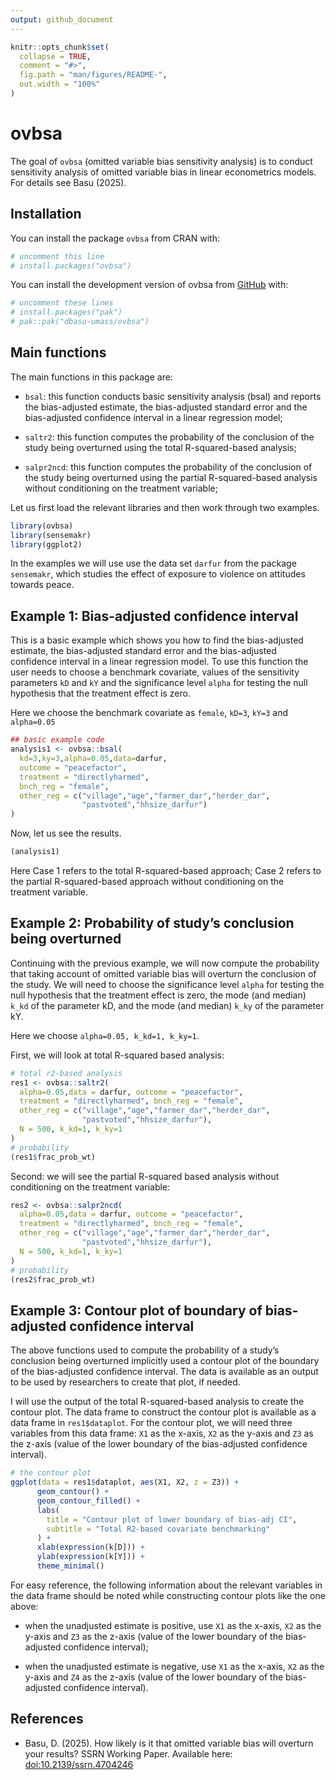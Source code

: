 ```yaml
---
output: github_document
---
```


<!-- README.md is generated from README.Rmd. Please edit that file -->

```r
knitr::opts_chunk$set(
  collapse = TRUE,
  comment = "#>",
  fig.path = "man/figures/README-",
  out.width = "100%"
)
```

# ovbsa

<!-- badges: start -->
<!-- badges: end -->

The goal of `ovbsa` (omitted variable bias sensitivity analysis) is to conduct sensitivity analysis of omitted variable bias in linear econometrics models. For details see Basu (2025).

## Installation

You can install the package `ovbsa` from CRAN with:

```r
# uncomment this line
# install.packages("ovbsa")
```


You can install the development version of ovbsa from [GitHub](https://github.com/) with:

``` r
# uncomment these lines
# install.packages("pak")
# pak::pak("dbasu-umass/ovbsa")
```

## Main functions

The main functions in this package are:

- `bsal`: this function conducts basic sensitivity analysis (bsal) and reports the bias-adjusted estimate, the bias-adjusted standard error and the bias-adjusted confidence interval in a linear regression model;

- `saltr2`: this function computes the probability of the conclusion of the study being overturned using the total R-squared-based analysis;

- `salpr2ncd`: this function computes the probability of the conclusion of the study being overturned using the partial R-squared-based analysis without conditioning on the treatment variable;


Let us first load the relevant libraries and then work through two examples.

```r
library(ovbsa)
library(sensemakr)
library(ggplot2)

```

In the examples we will use use the data set `darfur` from the package `sensemakr`, which studies the effect of exposure to violence on attitudes towards peace. 

## Example 1: Bias-adjusted confidence interval

This is a basic example which shows you how to find the bias-adjusted estimate, the bias-adjusted standard error and the bias-adjusted confidence interval in a linear regression model. To use this function the user needs to choose a benchmark covariate, values of the sensitivity parameters `kD` and `kY` and the significance level `alpha` for testing the null hypothesis that the treatment effect is zero. 

Here we choose the benchmark covariate as `female`, `kD=3`, `kY=3` and `alpha=0.05`

```r
## basic example code
analysis1 <- ovbsa::bsal(
  kd=3,ky=3,alpha=0.05,data=darfur,
  outcome = "peacefactor",
  treatment = "directlyharmed",
  bnch_reg = "female",
  other_reg = c("village","age","farmer_dar","herder_dar",
                "pastvoted","hhsize_darfur")
)
```

Now, let us see the results.

```r
(analysis1)
```

Here Case 1 refers to the total R-squared-based approach; Case 2 refers to the partial R-squared-based approach without conditioning on the treatment variable.

## Example 2: Probability of study's conclusion being overturned

Continuing with the previous example, we will now compute the probability that taking account of omitted variable bias will overturn the conclusion of the study. We will need to choose the significance level `alpha` for testing the null hypothesis that the treatment effect is zero, the mode (and median) `k_kd` of the parameter kD, and the mode (and median) `k_ky` of the parameter kY.

Here we choose `alpha=0.05, k_kd=1, k_ky=1`.

First, we will look at total R-squared based analysis:
```r
# total r2-based analysis
res1 <- ovbsa::saltr2(
  alpha=0.05,data = darfur, outcome = "peacefactor",
  treatment = "directlyharmed", bnch_reg = "female",
  other_reg = c("village","age","farmer_dar","herder_dar",
                "pastvoted","hhsize_darfur"),
  N = 500, k_kd=1, k_ky=1
)
# probability
(res1$frac_prob_wt)
```

Second: we will see the partial R-squared based analysis without conditioning on the treatment variable:
```r
res2 <- ovbsa::salpr2ncd(
  alpha=0.05,data = darfur, outcome = "peacefactor",
  treatment = "directlyharmed", bnch_reg = "female",
  other_reg = c("village","age","farmer_dar","herder_dar",
                "pastvoted","hhsize_darfur"),
  N = 500, k_kd=1, k_ky=1
)
# probability
(res2$frac_prob_wt)

```



## Example 3: Contour plot of boundary of bias-adjusted confidence interval

The above functions used to compute the probability of a study's conclusion being overturned implicitly used a contour plot of the boundary of the bias-adjusted confidence interval. The data is available as an output to be used by researchers to create that plot, if needed. 

I will use the output of the total R-squared-based analysis to create the contour plot. The data frame to construct the contour plot is available as a data frame in `res1$dataplot`. For the contour plot, we will need three variables from this data frame: `X1` as the x-axis, `X2` as the y-axis and `Z3` as the z-axis (value of the lower boundary of the bias-adjusted confidence interval).

```r
# the contour plot  
ggplot(data = res1$dataplot, aes(X1, X2, z = Z3)) +
      geom_contour() +
      geom_contour_filled() +
      labs(
        title = "Contour plot of lower boundary of bias-adj CI",
        subtitle = "Total R2-based covariate benchmarking"
      ) +
      xlab(expression(k[D])) +
      ylab(expression(k[Y])) +
      theme_minimal()
```

For easy reference, the following information about the relevant variables in the data frame should be noted while constructing contour plots like the one above:

- when the unadjusted estimate is positive, use  `X1` as the x-axis, `X2` as the y-axis and `Z3` as the z-axis (value of the lower boundary of the bias-adjusted confidence interval);

- when the unadjusted estimate is negative, use  `X1` as the x-axis, `X2` as the y-axis and `Z4` as the z-axis (value of the lower boundary of the bias-adjusted confidence interval).


## References

- Basu, D. (2025). How likely is it that omitted variable bias will overturn your results? SSRN Working Paper. Available here: <doi:10.2139/ssrn.4704246>

